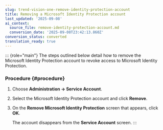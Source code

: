 ```yaml
---
slug: trend-vision-one-remove-identity-protection-account
title: Removing a Microsoft Identity Protection account
last_updated: '2025-09-08'
ai_context:
  source_file: remove-identity-protection-account.md
  conversion_date: '2025-09-08T23:42:13.860Z'
conversion_status: converted
translation_ready: true
---
```


::: {role="main"}
The steps outlined below detail how to remove the Microsoft Identity Protection account to revoke access to Microsoft Identity Protection.

### Procedure {#procedure}

1.  Choose **Administration → Service Account**.

2.  Select the Microsoft Identity Protection account and click **Remove**.

3.  On the **Remove Microsoft Identity Protection** screen that appears, click **OK**.

    The account disappears from the **Service Account** screen.
:::
